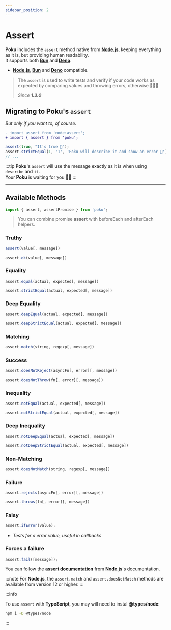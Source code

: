 ```yaml
---
sidebar_position: 2
---
```



# Assert

**Poku** includes the `assert` method native from [**Node.js**][node-version-url], keeping everything as it is, but providing human readability.<br/>
It supports both [**Bun**][bun-version-url] and [**Deno**][deno-version-url].

[node-version-url]: https://github.com/nodejs/node
[bun-version-url]: https://github.com/oven-sh/bun
[deno-version-url]: https://github.com/denoland/deno

- [**Node.js**][node-version-url], [**Bun**][bun-version-url] and [**Deno**][deno-version-url] compatible.

> The `assert` is used to write tests and verify if your code works as expected by comparing values and throwing errors, otherwise 🧑🏻‍🎓
>
> _Since **1.3.0**_

## Migrating to **Poku**'s `assert`

_But only if you want to, of course._

```diff
- import assert from 'node:assert';
+ import { assert } from 'poku';
```

```ts
assert(true, "It's true 🧪");
assert.strictEqual(1, '1', 'Poku will describe it and show an error 🐷');
// ...
```

:::tip
**Poku**'s `assert` will use the message exactly as it is when using `describe` and `it`. <br />
Your **Poku** is waiting for you 🐷✨
:::

<hr />

## Available Methods

```ts
import { assert, assertPromise } from 'poku';
```

> You can combine promise **assert** with beforeEach and afterEach helpers.

<FAQ title='Positive Assertion' open>

### Truthy

```ts
assert(value[, message])
```

```ts
assert.ok(value[, message])
```

### Equality

```ts
assert.equal(actual, expected[, message])
```

```ts
assert.strictEqual(actual, expected[, message])
```

### Deep Equality

```ts
assert.deepEqual(actual, expected[, message])
```

```ts
assert.deepStrictEqual(actual, expected[, message])
```

### Matching

```ts
assert.match(string, regexp[, message])
```

### Success

```ts
assert.doesNotReject(asyncFn[, error][, message])
```

```ts
assert.doesNotThrow(fn[, error][, message])
```

</FAQ>

<FAQ title='Negative Assertion'>

### Inequality

```ts
assert.notEqual(actual, expected[, message])
```

```ts
assert.notStrictEqual(actual, expected[, message])
```

### Deep Inequality

```ts
assert.notDeepEqual(actual, expected[, message])
```

```ts
assert.notDeepStrictEqual(actual, expected[, message])
```

### Non-Matching

```ts
assert.doesNotMatch(string, regexp[, message])
```

### Failure

```ts
assert.rejects(asyncFn[, error][, message])
```

```ts
assert.throws(fn[, error][, message])
```

</FAQ>

<FAQ title='Error Handling'>

### Falsy

```ts
assert.ifError(value);
```

- _Tests for a error value, useful in callbacks_

### Forces a failure

```ts
assert.fail([message]);
```

</FAQ>

You can follow the [**assert documentation**](https://nodejs.org/api/assert.html) from **Node.js**'s documentation.

:::note
For **Node.js**, the `assert.match` and `assert.doesNotMatch` methods are available from version 12 or higher.
:::

:::info

To use `assert` with **TypeScript**, you may will need to instal **@types/node**:

```bash
npm i -D @types/node
```

:::
